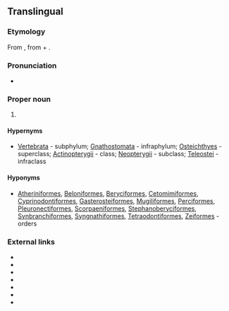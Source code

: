 ==Translingual==
{{rfi}}

===Etymology===
From {{etyl|NL.|mul}}, from {{etyl|grc|mul}} {{term|ἄκανθα||tr=akantha|spine|lang=grc}} + {{term|πτερύγιον||tr=pterugion|wing, fin|lang=grc}}.

===Pronunciation===
* {{a|US}} {{IPA|/æˌkænˌθɑp.təˈɹɪd͡ʒ.i.aɪ/|/æˌkənˌθɑp.təˈɹɪd͡ʒ.i.aɪ/|lang=mul}}

===Proper noun===
{{taxoninfl}}

# {{taxon|superorder|subclass|Teleostei|[[fish]]es having some of the [[ray]]s of the [[dorsal]], [[ventral]], and [[anal]] [[fin]]s [[unarticulated]] and [[spinelike]], as the [[perch]]}}

====Hypernyms====
* {{sense|superorder}} [[Vertebrata]]&nbsp;- subphylum; [[Gnathostomata]]&nbsp;- infraphylum; [[Osteichthyes]]&nbsp;- superclass; [[Actinopterygii]]&nbsp;- class; [[Neopterygii]]&nbsp;- subclass; [[Teleostei]]&nbsp;- infraclass

====Hyponyms====
* {{sense|superorder}} [[Atheriniformes]], [[Beloniformes]], [[Beryciformes]], [[Cetomimiformes]], [[Cyprinodontiformes]], [[Gasterosteiformes]], [[Mugiliformes]], [[Perciformes]], [[Pleuronectiformes]], [[Scorpaeniformes]], [[Stephanoberyciformes]], [[Synbranchiformes]], [[Syngnathiformes]], [[Tetraodontiformes]], [[Zeiformes]]&nbsp;- orders

===External links===
* {{pedia}}
* {{specieslite}}
* {{comcatlite}}
* {{R:ITIS|166082}}
* {{R:TOL|Acanthopterygii}}
* {{R:EOL|8228}}
* {{R:NCBI|32455}}